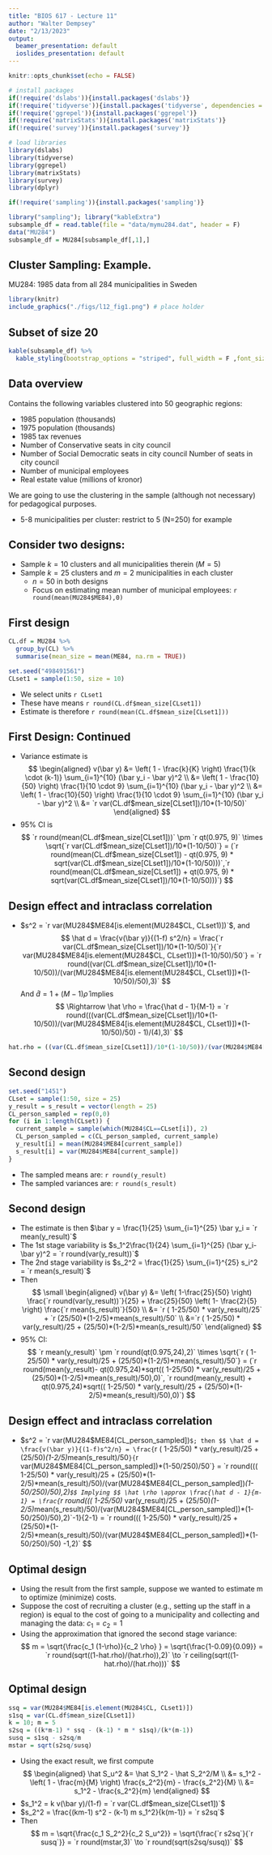 ```yaml
---
title: "BIOS 617 - Lecture 11"
author: "Walter Dempsey"
date: "2/13/2023"
output:
  beamer_presentation: default
  ioslides_presentation: default
---
```


```r
knitr::opts_chunk$set(echo = FALSE)
```

```r
# install packages
if(!require('dslabs')){install.packages('dslabs')}
if(!require('tidyverse')){install.packages('tidyverse', dependencies = TRUE)}
if(!require('ggrepel')){install.packages('ggrepel')}
if(!require('matrixStats')){install.packages('matrixStats')}
if(!require('survey')){install.packages('survey')}

# load libraries
library(dslabs)
library(tidyverse)
library(ggrepel)
library(matrixStats)
library(survey)
library(dplyr)
```

```r
if(!require('sampling')){install.packages('sampling')}

library("sampling"); library("kableExtra")
subsample_df = read.table(file = "data/mymu284.dat", header = F)
data("MU284")
subsample_df = MU284[subsample_df[,1],]
```

## Cluster Sampling: Example.

MU284: 1985 data from all 284 municipalities in Sweden

```r
library(knitr)
include_graphics("./figs/l12_fig1.png") # place holder
```

## Subset of size 20

```r
kable(subsample_df) %>%
  kable_styling(bootstrap_options = "striped", full_width = F ,font_size = 7)
```

## Data overview

Contains the following variables clustered into 50 geographic regions:

* 1985 population (thousands)
* 1975 population (thousands)
* 1985 tax revenues
* Number of Conservative seats in city council
* Number of Social Democratic seats in city council Number of
seats in city council
* Number of municipal employees
* Real estate value (millions of kronor)

We are going to use the clustering in the sample (although
not necessary) for pedagogical purposes.

* 5-8 municipalities per cluster: restrict to 5 (N=250) for example

## Consider two designs:

* Sample $k=10$ clusters and all municipalities therein $(M=5)$
* Sample $k=25$ clusters and $m=2$ municipalities in each cluster
  + $n=50$ in both designs
  + Focus on estimating mean number of municipal employees: `r round(mean(MU284$ME84),0)`
  
## First design

```r
CL.df = MU284 %>%
  group_by(CL) %>%
  summarise(mean_size = mean(ME84, na.rm = TRUE))

set.seed("498491561")
CLset1 = sample(1:50, size = 10)
```
* We select units `r CLset1`
* These have means `r round(CL.df$mean_size[CLset1])`
* Estimate is therefore `r round(mean(CL.df$mean_size[CLset1]))`

## First Design: Continued

* Variance estimate is 
$$
\begin{aligned}
v(\bar y) &= \left( 1 - \frac{k}{K} \right) \frac{1}{k \cdot (k-1)} \sum_{i=1}^{10} (\bar y_i - \bar y)^2 \\
&= \left( 1 - \frac{10}{50} \right) \frac{1}{10 \cdot 9} \sum_{i=1}^{10} (\bar y_i - \bar y)^2 \\
&= \left( 1 - \frac{10}{50} \right) \frac{1}{10 \cdot 9} \sum_{i=1}^{10} (\bar y_i - \bar y)^2 \\
&= `r var(CL.df$mean_size[CLset1])/10*(1-10/50)`
\end{aligned}
$$
* 95\% CI is
$$
`r round(mean(CL.df$mean_size[CLset1]))` \pm `r qt(0.975, 9)` \times \sqrt{`r var(CL.df$mean_size[CLset1])/10*(1-10/50)`} = (`r round(mean(CL.df$mean_size[CLset1]) - qt(0.975, 9) * sqrt(var(CL.df$mean_size[CLset1])/10*(1-10/50)))`,`r round(mean(CL.df$mean_size[CLset1]) + qt(0.975, 9) * sqrt(var(CL.df$mean_size[CLset1])/10*(1-10/50)))`)
$$

## Design effect and intraclass correlation

* $s^2 = `r var(MU284$ME84[is.element(MU284$CL, CLset1)])`$, and
$$
\hat d = \frac{v(\bar y)}{(1-f) s^2/n} = \frac{`r var(CL.df$mean_size[CLset1])/10*(1-10/50)`}{`r var(MU284$ME84[is.element(MU284$CL, CLset1)])*(1-10/50)/50`}
= `r round((var(CL.df$mean_size[CLset1])/10*(1-10/50))/(var(MU284$ME84[is.element(MU284$CL, CLset1)])*(1-10/50)/50),3)`
$$
And $\hat d = 1 + (M-1) \hat \rho$ implies
$$
\Rightarrow \hat \rho = \frac{\hat d - 1}{M-1} = `r round(((var(CL.df$mean_size[CLset1])/10*(1-10/50))/(var(MU284$ME84[is.element(MU284$CL, CLset1)])*(1-10/50)/50) - 1)/(4),3)`
$$

```r
hat.rho = ((var(CL.df$mean_size[CLset1])/10*(1-10/50))/(var(MU284$ME84[is.element(MU284$CL, CLset1)])*(1-10/50)/50) - 1)/(4)
```

## Second design

```r
set.seed("1451")
CLset = sample(1:50, size = 25)
y_result = s_result = vector(length = 25)
CL_person_sampled = rep(0,0)
for (i in 1:length(CLset)) {
  current_sample = sample(which(MU284$CL==CLset[i]), 2)
  CL_person_sampled = c(CL_person_sampled, current_sample)
  y_result[i] = mean(MU284$ME84[current_sample])
  s_result[i] = var(MU284$ME84[current_sample])
}
```

* The sampled means are: `r round(y_result)`
* The sampled variances are: `r round(s_result)`

## Second design

* The estimate is then $\bar y = \frac{1}{25} \sum_{i=1}^{25} \bar y_i = `r mean(y_result)`$
* The 1st stage variability is $s_1^2\frac{1}{24} \sum_{i=1}^{25} (\bar y_i-\bar y)^2 = `r round(var(y_result))`$
* The 2nd stage variability is $s_2^2 = \frac{1}{25} \sum_{i=1}^{25} s_i^2 = `r mean(s_result)`$
* Then
$$
\small
\begin{aligned}
v(\bar y) &= \left( 1-\frac{25}{50} \right) \frac{`r round(var(y_result))`}{25} + \frac{25}{50} \left( 1- \frac{2}{5} \right) \frac{`r mean(s_result)`}{50} \\
&= `r ( 1-25/50) * var(y_result)/25` + `r (25/50)*(1-2/5)*mean(s_result)/50`  \\
&=`r ( 1-25/50) * var(y_result)/25 + (25/50)*(1-2/5)*mean(s_result)/50`
\end{aligned}
$$
* 95\% CI: 
$$
`r mean(y_result)` \pm `r round(qt(0.975,24),2)` \times \sqrt{`r ( 1-25/50) * var(y_result)/25 + (25/50)*(1-2/5)*mean(s_result)/50`} =
(`r round(mean(y_result)- qt(0.975,24)*sqrt(( 1-25/50) * var(y_result)/25 + (25/50)*(1-2/5)*mean(s_result)/50),0)`, `r round(mean(y_result) + qt(0.975,24)*sqrt(( 1-25/50) * var(y_result)/25 + (25/50)*(1-2/5)*mean(s_result)/50),0)`)
$$


## Design effect and intraclass correlation

* $s^2 = `r var(MU284$ME84[CL_person_sampled])`$; then
$$
\hat d = \frac{v(\bar y)}{(1-f)s^2/n} = \frac{`r ( 1-25/50) * var(y_result)/25 + (25/50)*(1-2/5)*mean(s_result)/50`}{`r var(MU284$ME84[CL_person_sampled])*(1-50/250)/50`} =
`r round((( 1-25/50) * var(y_result)/25 + (25/50)*(1-2/5)*mean(s_result)/50)/(var(MU284$ME84[CL_person_sampled])*(1-50/250)/50),2)`
$$
Implying
$$
\hat \rho \approx \frac{\hat d - 1}{m-1} = \frac{`r round((( 1-25/50) * var(y_result)/25 + (25/50)*(1-2/5)*mean(s_result)/50)/(var(MU284$ME84[CL_person_sampled])*(1-50/250)/50),2)`-1}{2-1}
= `r round((( 1-25/50) * var(y_result)/25 + (25/50)*(1-2/5)*mean(s_result)/50)/(var(MU284$ME84[CL_person_sampled])*(1-50/250)/50) -1,2)`
$$

## Optimal design

* Using the result from the first sample, suppose we wanted to estimate m to optimize (minimize) costs.
* Suppose the cost of recruiting a cluster (e.g., setting up the staff in a region) is equal to the cost of going to a municipality and collecting and managing the data: $c_1 = c_2 = 1$
* Using the approximation that ignored the second stage variance:
$$
m = \sqrt{\frac{c_1 (1-\rho)}{c_2 \rho} } = \sqrt{\frac{1-0.09}{0.09}} = `r round(sqrt((1-hat.rho)/(hat.rho)),2)` \to `r ceiling(sqrt((1-hat.rho)/(hat.rho)))`
$$

## Optimal design

```r
ssq = var(MU284$ME84[is.element(MU284$CL, CLset1)])
s1sq = var(CL.df$mean_size[CLset1])
k = 10; m = 5
s2sq = ((k*m-1) * ssq - (k-1) * m * s1sq)/(k*(m-1))
susq = s1sq - s2sq/m
mstar = sqrt(s2sq/susq)
```

* Using the exact result, we first compute
$$
\begin{aligned}
\hat S_u^2 &= \hat S_1^2 - \hat S_2^2/M \\
&= s_1^2 - \left( 1 - \frac{m}{M} \right) \frac{s_2^2}{m} - \frac{s_2^2}{M} \\
&= s_1^2 - \frac{s_2^2}{m}
\end{aligned}
$$
* $s_1^2 = k v(\bar y)/(1-f) = `r var(CL.df$mean_size[CLset1])`$
* $s_2^2 = \frac{(km-1) s^2 - (k-1) m s_1^2}{k(m-1)} = `r s2sq`$
* Then
$$
m = \sqrt{\frac{c_1 S_2^2}{c_2 S_u^2}} = \sqrt{\frac{`r s2sq`}{`r susq`}} = `r round(mstar,3)` \to
`r round(sqrt(s2sq/susq))`
$$

